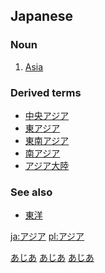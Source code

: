 == Japanese ==
[[Category:Japanese language|あじあ]]
===Noun===
{{janoun2|ajia}}
# [[Asia]]


===Derived terms===
*[[中央アジア]]
*[[東アジア]]
*[[東南アジア]]
*[[南アジア]]
*[[アジア大陸]]


===See also===
*[[東洋]]

[[Category:Japanese proper nouns|あじあ]]
[[Category:Japanese nouns|あじあ]]

[[ja:アジア]]
[[pl:アジア]]